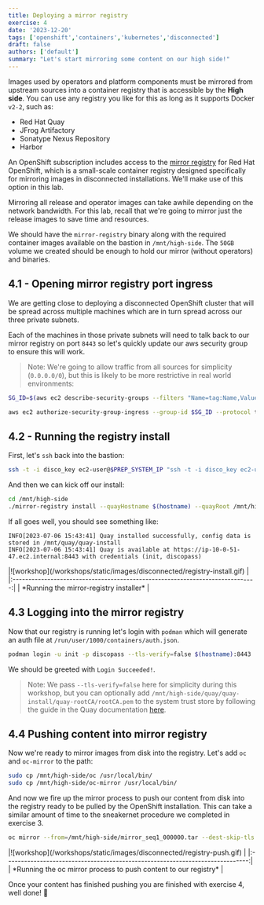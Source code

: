 ```yaml
---
title: Deploying a mirror registry
exercise: 4
date: '2023-12-20'
tags: ['openshift','containers','kubernetes','disconnected']
draft: false
authors: ['default']
summary: "Let's start mirroring some content on our high side!"
---
```


Images used by operators and platform components must be mirrored from upstream sources into a container registry that is accessible by the **High side**. You can use any registry you like for this as long as it supports Docker `v2-2`, such as:
- Red Hat Quay
- JFrog Artifactory
- Sonatype Nexus Repository
- Harbor

An OpenShift subscription includes access to the [mirror registry](https://docs.openshift.com/container-platform/4.14/installing/disconnected_install/installing-mirroring-creating-registry.html#installing-mirroring-creating-registry) for Red Hat OpenShift, which is a small-scale container registry designed specifically for mirroring images in disconnected installations. We'll make use of this option in this lab.

Mirroring all release and operator images can take awhile depending on the network bandwidth. For this lab, recall that we're going to mirror just the release images to save time and resources.

We should have the `mirror-registry` binary along with the required container images available on the bastion in `/mnt/high-side`. The `50GB` volume we created should be enough to hold our mirror (without operators) and binaries.


## 4.1 - Opening mirror registry port ingress

We are getting close to deploying a disconnected OpenShift cluster that will be spread across multiple machines which are in turn spread across our three private subnets.

Each of the machines in those private subnets will need to talk back to our mirror registry on port `8443` so let's quickly update our aws security group to ensure this will work.

> Note: We're going to allow traffic from all sources for simplicity (`0.0.0.0/0`), but this is likely to be more restrictive in real world environments:

```bash
SG_ID=$(aws ec2 describe-security-groups --filters "Name=tag:Name,Values=disco-sg" | jq -r '.SecurityGroups[0].GroupId')

aws ec2 authorize-security-group-ingress --group-id $SG_ID --protocol tcp --port 8443 --cidr 0.0.0.0/0
```


## 4.2 - Running the registry install

First, let's `ssh` back into the bastion:

```bash
ssh -t -i disco_key ec2-user@$PREP_SYSTEM_IP "ssh -t -i disco_key ec2-user@$HIGHSIDE_BASTION_IP"
```

And then we can kick off our install:

```bash
cd /mnt/high-side
./mirror-registry install --quayHostname $(hostname) --quayRoot /mnt/high-side/quay/quay-install --quayStorage /mnt/high-side/quay/quay-storage --pgStorage /mnt/high-side/quay/pg-data --initPassword discopass
```

If all goes well, you should see something like:

```text
INFO[2023-07-06 15:43:41] Quay installed successfully, config data is stored in /mnt/quay/quay-install 
INFO[2023-07-06 15:43:41] Quay is available at https://ip-10-0-51-47.ec2.internal:8443 with credentials (init, discopass) 
```

<Zoom>
|![workshop](/workshops/static/images/disconnected/registry-install.gif)        | 
|:-----------------------------------------------------------------------------:|
| *Running the mirror-registry installer*                                       |
</Zoom>


## 4.3 Logging into the mirror registry

Now that our registry is running let's login with `podman` which will generate an auth file at `/run/user/1000/containers/auth.json`.

```bash
podman login -u init -p discopass --tls-verify=false $(hostname):8443
```

We should be greeted with `Login Succeeded!`.

> Note: We pass `--tls-verify=false` here for simplicity during this workshop, but you can optionally add `/mnt/high-side/quay/quay-install/quay-rootCA/rootCA.pem` to the system trust store by following the guide in the Quay documentation [here](https://access.redhat.com/documentation/en-us/red_hat_quay/3/html/manage_red_hat_quay/using-ssl-to-protect-quay?extIdCarryOver=true&sc_cid=701f2000001OH74AAG#configuring_the_system_to_trust_the_certificate_authority).


## 4.4 Pushing content into mirror registry

Now we're ready to mirror images from disk into the registry. Let's add `oc` and `oc-mirror` to the path:

```bash
sudo cp /mnt/high-side/oc /usr/local/bin/
sudo cp /mnt/high-side/oc-mirror /usr/local/bin/
```

And now we fire up the mirror process to push our content from disk into the registry ready to be pulled by the OpenShift installation. This can take a similar amount of time to the sneakernet procedure we completed in exercise 3.

```bash
oc mirror --from=/mnt/high-side/mirror_seq1_000000.tar --dest-skip-tls docker://$(hostname):8443
```

<Zoom>
|![workshop](/workshops/static/images/disconnected/registry-push.gif)           | 
|:-----------------------------------------------------------------------------:|
| *Running the oc mirror process to push content to our registry*               |
</Zoom>

Once your content has finished pushing you are finished with exercise 4, well done! 🎉
